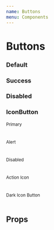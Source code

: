 ```yaml
---
name: Buttons
menu: Components
---
```



# Buttons


<Metadata pkg={pkg}/>

### Default
<Playground>
    <div style={{display: 'flex', justifyContent: 'space-between',  alignItems: 'center'}}>
        <ButtonPrimary text='Primary Button'/>
        <ButtonPrimary text='Button with Icon' icon={IconLanguage}/>
        <ButtonSecondary text='Secondary Button'></ButtonSecondary>
        <ButtonSecondary text='Secondary Button' icon={IconLanguage}></ButtonSecondary>
     </div>
      <div style={{display: 'flex', marginTop: '20px', alignItems: 'center'}}>
        <ButtonPrimary text='Small Button' size='small'/>
        <ButtonPrimary text='Large Button' size='large'/>
        </div>
</Playground>

### Success
<Playground>
    <ButtonPrimary text='Primary Button' type='success'/>
    <ButtonSecondary text='Secondary Button' type='success'></ButtonSecondary>
    <ButtonSecondary text='Secondary Button'type='success' icon={IconLanguage}></ButtonSecondary>
</Playground>

### Disabled
<Playground>
    <ButtonPrimary text='Primary Button' disabled/>
    <ButtonSecondary text='Secondary Button' disabled></ButtonSecondary>
</Playground>

### IconButton

<Playground>
    <small>Primary</small> <br/>
    <IconButton icon={IconLanguage}/>
    <br/><br/>
    <small>Alert</small> <br/>
     <IconButton icon={IconLanguage} type='alert' />
     <br/><br/>
     <small>Disabled</small> <br/>
    <IconButton icon={IconLanguage} disabled/>
    <br/><br/>
    <small>Action Icon</small> <br/>
    <IconButton icon={IconLanguage} isActionIcon/>
    <br/><br/>
    <small>Dark Icon Button</small> <br/>
    <IconButton type="dark" icon={IconLanguage}/>
    <br/>
</Playground>

## Props
<Props of={Button}/>